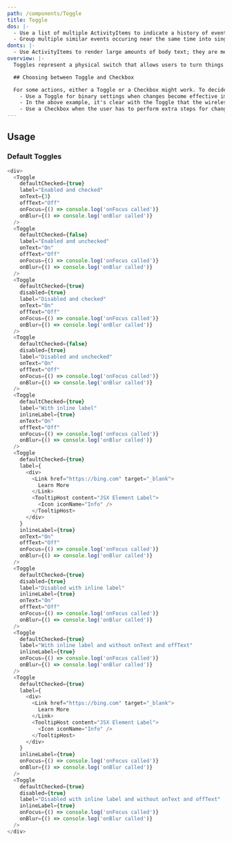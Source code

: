```yaml
---
path: /components/Toggle
title: Toggle
dos: |-
  - Use a list of multiple ActivityItems to indicate a history of events relating to a single file, folder, user, or other entity. Alternatively, use a single ActivityItem to indicate the most recent event on an entity.
  - Group multiple similar events occuring near the same time into single ActivityItems.
donts: |-
  - Use ActivityItems to render large amounts of body text; they are meant to be concise descriptions of a specific activity.
overview: |-
  Toggles represent a physical switch that allows users to turn things on or off. Use Toggles to present users with two mutually exclusive options (like on/off), where choosing an option results in an immediate action. Use a Toggle for binary operations that take effect right after the user flips the Toggle. For example, use a Toggle to turn services or hardware components on or off. In other words, if a physical switch would work for the action, a Toggle is probably the best control to use.

  ## Choosing between Toggle and Checkbox

  For some actions, either a Toggle or a Checkbox might work. To decide which control would work better, follow these tips:
    - Use a Toggle for binary settings when changes become effective immediately after the user changes them.
    - In the above example, it's clear with the Toggle that the wireless is set to "On." But with the Checkbox, the user needs to think about whether the wireless is on now or whether they need to check the box to turn wireless on.
    - Use a Checkbox when the user has to perform extra steps for changes to be effective. For example, if the user must click a "Submit", "Next", "Ok" button to apply changes, use a Checkbox.
---
```



## Usage

### Default Toggles

```js live=true
<div>
  <Toggle
    defaultChecked={true}
    label="Enabled and checked"
    onText={3}
    offText="Off"
    onFocus={() => console.log('onFocus called')}
    onBlur={() => console.log('onBlur called')}
  />
  <Toggle
    defaultChecked={false}
    label="Enabled and unchecked"
    onText="On"
    offText="Off"
    onFocus={() => console.log('onFocus called')}
    onBlur={() => console.log('onBlur called')}
  />
  <Toggle
    defaultChecked={true}
    disabled={true}
    label="Disabled and checked"
    onText="On"
    offText="Off"
    onFocus={() => console.log('onFocus called')}
    onBlur={() => console.log('onBlur called')}
  />
  <Toggle
    defaultChecked={false}
    disabled={true}
    label="Disabled and unchecked"
    onText="On"
    offText="Off"
    onFocus={() => console.log('onFocus called')}
    onBlur={() => console.log('onBlur called')}
  />
  <Toggle
    defaultChecked={true}
    label="With inline label"
    inlineLabel={true}
    onText="On"
    offText="Off"
    onFocus={() => console.log('onFocus called')}
    onBlur={() => console.log('onBlur called')}
  />
  <Toggle
    defaultChecked={true}
    label={
      <div>
        <Link href="https://bing.com" target="_blank">
          Learn More
        </Link>
        <TooltipHost content="JSX Element Label">
          <Icon iconName="Info" />
        </TooltipHost>
      </div>
    }
    inlineLabel={true}
    onText="On"
    offText="Off"
    onFocus={() => console.log('onFocus called')}
    onBlur={() => console.log('onBlur called')}
  />
  <Toggle
    defaultChecked={true}
    disabled={true}
    label="Disabled with inline label"
    inlineLabel={true}
    onText="On"
    offText="Off"
    onFocus={() => console.log('onFocus called')}
    onBlur={() => console.log('onBlur called')}
  />
  <Toggle
    defaultChecked={true}
    label="With inline label and without onText and offText"
    inlineLabel={true}
    onFocus={() => console.log('onFocus called')}
    onBlur={() => console.log('onBlur called')}
  />
  <Toggle
    defaultChecked={true}
    label={
      <div>
        <Link href="https://bing.com" target="_blank">
          Learn More
        </Link>
        <TooltipHost content="JSX Element Label">
          <Icon iconName="Info" />
        </TooltipHost>
      </div>
    }
    inlineLabel={true}
    onFocus={() => console.log('onFocus called')}
    onBlur={() => console.log('onBlur called')}
  />
  <Toggle
    defaultChecked={true}
    disabled={true}
    label="Disabled with inline label and without onText and offText"
    inlineLabel={true}
    onFocus={() => console.log('onFocus called')}
    onBlur={() => console.log('onBlur called')}
  />
</div>
```
